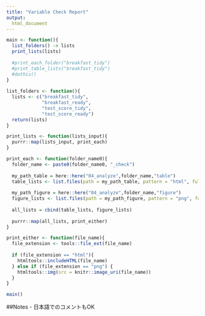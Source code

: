 ```yaml
---
title: "Variable Check Report"
output:
  html_document
---
```



```r
main <- function(){
  list_folders() -> lists
  print_lists(lists)
  
  #print_each_folder("breakfast_tidy")
  #print_table_lists("breakfast_tidy")
  #dothis()
}
  
list_folders <- function(){
  lists <- c("breakfast_tidy",
             "breakfast_ready",
             "test_score_tidy",
             "test_score_ready")
  return(lists)
}

print_lists <- function(lists_input){
  purrr::map(lists_input, print_each)
}

print_each <- function(folder_name0){
  folder_name <- paste0(folder_name0, "_check")
  
  my_path_table = here::here("04_analyze",folder_name,"table")
  table_lists <- list.files(path = my_path_table, pattern = "html", full.names = TRUE)
  
  my_path_figure = here::here("04_analyze",folder_name,"figure")
  figure_lists <- list.files(path = my_path_figure, pattern = "png", full.names = TRUE)
  
  all_lists = cbind(table_lists, figure_lists)
  
  purrr::map(all_lists, print_either)
}

print_either <- function(file_name){
  file_extension <- tools::file_ext(file_name)
  
  if (file_extension == "html"){
    htmltools::includeHTML(file_name)
  } else if (file_extension == "png") {
    htmltools::img(src = knitr::image_uri(file_name))
  }
}

main()
```

##Notes
- 日本語でのコメントもOK
